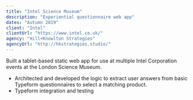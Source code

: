 ```yaml
---
title: "Intel Science Museum"
description: "Experiential questionnaire web app"
dates: "Autumn 2019"
client: "Intel"
clientUrl: "https://www.intel.co.uk/"
agency: "Hill+Knowlton Strategies"
agencyUrl: "http://hkstrategies.studio/"
---
```


Built a tablet-based static web app for use at multiple Intel Corporation events at the London Science Museum.

- Architected and developed the logic to extract user answers from basic Typeform questionnaires to select a matching product.
- Typeform integration and testing
